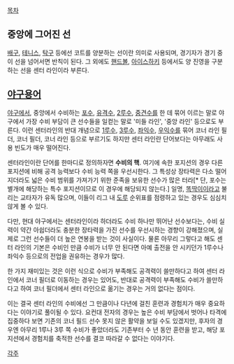 [[목차]]

== 중앙에 그어진 선 ==
[[배구]], [[테니스]], [[탁구]] 등에선 코트를 양분하는 선이란 의미로 사용되며, 경기자가 경기 중 이 선을 넘어서면 반칙이 된다. 그 외에도 [[핸드볼]], [[아이스하키]] 등에서도 양 진영을 구분하는 선을 센터 라인이라 부른다.

== [[야구용어]] ==
[[야구]]에서, 중앙에서 수비하는 [[포수]], [[유격수]], [[2루수]], [[중견수]]를 한 데 묶어 이르는 말로 야구에서 가장 수비 부담이 큰 선수들을 일컫는 말로 '미들 라인', '중앙 라인' 등으로도 부른다. 이런 센터라인의 반대 개념으로 [[1루수]], [[3루수]], [[좌익수]], [[우익수]]를 묶어 코너 라인 필더, 코너 필더, 코너 라인 등으로 부르기도 하지만 센터 라인란 단어보다는 아무래도 사용 빈도가 매우 떨어진다.

센터라인이란 단어를 한마디로 정의하자면 '''수비의 핵'''. 여기에 속한 포지션의 경우 다른 포지션에 비해 공격 능력보다 수비 능력 쪽을 우선시한다. 그 특성상 장타력은 다소 떨어지더라도 넓은 수비 범위를 가져가기 위한 준족을 보유한 선수가 많은 터라[* 단, 포수는 별개에 해당하는 특수 포지션이므로 이 경우에 해당되지 않는다.] 일명, [[똑딱이]]이라고 불리는 교타자가 유독 많으며, 이들이 리그 내 [[도루]] 순위표를 점령하고 있는 경우도 심심치 않게 볼 수 있다.

다만, 현대 야구에서는 센터라인이라 하더라도 수비 하나만 뛰어난 선수보다는, 수비 실력이 약간 아쉽더라도 충분한 장타력을 가진 선수를 우선시하는 경향이 강해졌으며, 실제로 그런 선수들이 더 높은 연봉을 받는 것이 사실이다. 물론 아무리 그렇다고 해도 센터 라인의 기본은 수비인 만큼 수비가 너무 안 된다면 아예 출전을 안 시키던가 1루수나 좌익수 등으로의 전업을 권유하는 경우가 많다. 

한 가지 재미있는 것은 이런 식으로 수비가 부족해도 공격력이 쓸만하다고 하여 센터 라인에서 코너 필더로 이동하는 경우는 있어도, 반대로 공격력이 부족해도 수비가 쓸만하다고 하여 코너 필더에서 센터 라인으로 옮기는 경우는 거의 없다는 점이다. 

이는 결국 센터 라인의 수비에선 그 만큼이나 다년에 걸친 훈련과 경험치가 매우 중요하다는 이야기로 풀이될 수 있다. 요컨대 전자의 경우는 높은 수비 부담에서 벗어나 타격에 집중하다 보면 기존의 코너 필드 선수 못지 않은 활약을 보일 수도 있겠지만, 후자의 경우엔 아무리 1루나 3루 쪽 수비가 좋았더라도 기존부터 수 년 동안 훈련을 받고, 해당 포지션에서 경험치를 축적한 선수를 결코 따라갈 수 없다는 이야기다.


[[각주]]
